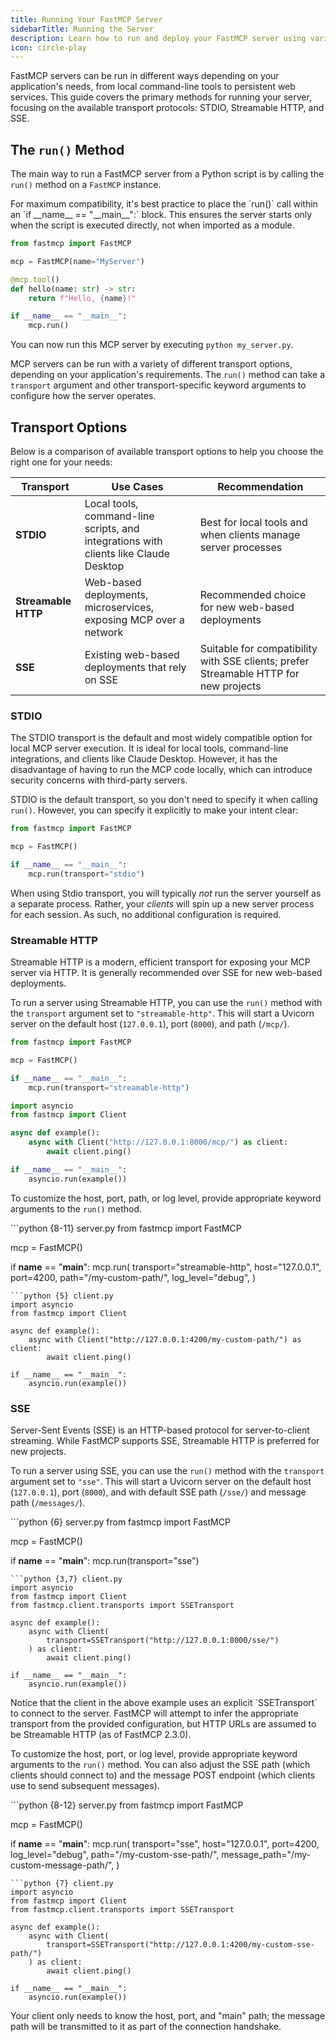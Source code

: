 ```yaml
---
title: Running Your FastMCP Server
sidebarTitle: Running the Server
description: Learn how to run and deploy your FastMCP server using various transport protocols like STDIO, Streamable HTTP, and SSE.
icon: circle-play
---
```



FastMCP servers can be run in different ways depending on your application's needs, from local command-line tools to persistent web services. This guide covers the primary methods for running your server, focusing on the available transport protocols: STDIO, Streamable HTTP, and SSE.

## The `run()` Method

The main way to run a FastMCP server from a Python script is by calling the `run()` method on a `FastMCP` instance. 

<Tip>
For maximum compatibility, it's best practice to place the `run()` call within an `if __name__ == "__main__":` block. This ensures the server starts only when the script is executed directly, not when imported as a module.
</Tip>

```python {9-10} my_server.py
from fastmcp import FastMCP

mcp = FastMCP(name="MyServer")

@mcp.tool()
def hello(name: str) -> str:
    return f"Hello, {name}!"

if __name__ == "__main__":
    mcp.run()
```
You can now run this MCP server by executing `python my_server.py`. 

MCP servers can be run with a variety of different transport options, depending on your application's requirements. The `run()` method can take a `transport` argument and other transport-specific keyword arguments to configure how the server operates.

## Transport Options

Below is a comparison of available transport options to help you choose the right one for your needs:

| Transport | Use Cases | Recommendation |
| --------- | --------- | -------------- |
| **STDIO** | Local tools, command-line scripts, and integrations with clients like Claude Desktop | Best for local tools and when clients manage server processes |
| **Streamable HTTP** | Web-based deployments, microservices, exposing MCP over a network | Recommended choice for new web-based deployments |
| **SSE** | Existing web-based deployments that rely on SSE | Suitable for compatibility with SSE clients; prefer Streamable HTTP for new projects |

### STDIO

The STDIO transport is the default and most widely compatible option for local MCP server execution. It is ideal for local tools, command-line integrations, and clients like Claude Desktop. However, it has the disadvantage of having to run the MCP code locally, which can introduce security concerns with third-party servers.

STDIO is the default transport, so you don't need to specify it when calling `run()`. However, you can specify it explicitly to make your intent clear:

```python {6}
from fastmcp import FastMCP

mcp = FastMCP()

if __name__ == "__main__":
    mcp.run(transport="stdio")
```

When using Stdio transport, you will typically *not* run the server yourself as a separate process. Rather, your *clients* will spin up a new server process for each session. As such, no additional configuration is required.

### Streamable HTTP

<VersionBadge version="2.3.0" />

Streamable HTTP is a modern, efficient transport for exposing your MCP server via HTTP. It is generally recommended over SSE for new web-based deployments.

To run a server using Streamable HTTP, you can use the `run()` method with the `transport` argument set to `"streamable-http"`. This will start a Uvicorn server on the default host (`127.0.0.1`), port (`8000`), and path (`/mcp/`).
<CodeGroup>
```python {6} server.py
from fastmcp import FastMCP

mcp = FastMCP()

if __name__ == "__main__":
    mcp.run(transport="streamable-http")
```
```python {5} client.py
import asyncio
from fastmcp import Client

async def example():
    async with Client("http://127.0.0.1:8000/mcp/") as client:
        await client.ping()

if __name__ == "__main__":
    asyncio.run(example())
```
</CodeGroup>

To customize the host, port, path, or log level, provide appropriate keyword arguments to the `run()` method.

<CodeGroup>
```python {8-11} server.py
from fastmcp import FastMCP

mcp = FastMCP()

if __name__ == "__main__":
    mcp.run(
        transport="streamable-http",
        host="127.0.0.1",
        port=4200,
        path="/my-custom-path/",
        log_level="debug",
    )
```
```python {5} client.py
import asyncio
from fastmcp import Client

async def example():
    async with Client("http://127.0.0.1:4200/my-custom-path/") as client:
        await client.ping()

if __name__ == "__main__":
    asyncio.run(example())
```
</CodeGroup>


### SSE

Server-Sent Events (SSE) is an HTTP-based protocol for server-to-client streaming. While FastMCP supports SSE, Streamable HTTP is preferred for new projects.

To run a server using SSE, you can use the `run()` method with the `transport` argument set to `"sse"`. This will start a Uvicorn server on the default host (`127.0.0.1`), port (`8000`), and with default SSE path (`/sse/`) and message path (`/messages/`).

<CodeGroup>
```python {6} server.py
from fastmcp import FastMCP

mcp = FastMCP()

if __name__ == "__main__":
    mcp.run(transport="sse")
```
```python {3,7} client.py
import asyncio
from fastmcp import Client
from fastmcp.client.transports import SSETransport

async def example():
    async with Client(
        transport=SSETransport("http://127.0.0.1:8000/sse/")
    ) as client:
        await client.ping()

if __name__ == "__main__":
    asyncio.run(example())
```
</CodeGroup>

<Tip>
Notice that the client in the above example uses an explicit `SSETransport` to connect to the server. FastMCP will attempt to infer the appropriate transport from the provided configuration, but HTTP URLs are assumed to be Streamable HTTP (as of FastMCP 2.3.0).
</Tip>

To customize the host, port, or log level, provide appropriate keyword arguments to the `run()` method. You can also adjust the SSE path (which clients should connect to) and the message POST endpoint (which clients use to send subsequent messages).

<CodeGroup>
```python {8-12} server.py
from fastmcp import FastMCP

mcp = FastMCP()

if __name__ == "__main__":
    mcp.run(
        transport="sse",
        host="127.0.0.1",
        port=4200,
        log_level="debug",
        path="/my-custom-sse-path/",
        message_path="/my-custom-message-path/",
    )
```
```python {7} client.py
import asyncio
from fastmcp import Client
from fastmcp.client.transports import SSETransport

async def example():
    async with Client(
        transport=SSETransport("http://127.0.0.1:4200/my-custom-sse-path/")
    ) as client:
        await client.ping()

if __name__ == "__main__":
    asyncio.run(example())
```
</CodeGroup>

Your client only needs to know the host, port, and "main" path; the message path will be transmitted to it as part of the connection handshake.
